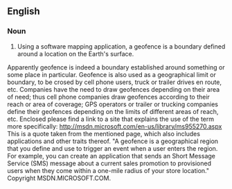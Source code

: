 ==English==
{{rfv|To judge by Google, doesn't seem to have a single specific sense.}}

===Noun===
{{en-noun}}

# Using a software mapping application, a geofence is a boundary defined around a location on the Earth's surface.

Apparently geofence is indeed a boundary established around something or some place in particular.  Geofence is also used as a geographical limit or boundary, to be crosed by cell phone users, truck or trailer drives en route, etc.  Companies have the need to draw geofences depending on their area of need; thus cell phone companies draw geofences according to their reach or area of coverage; GPS operators or trailer or trucking companies define their geofences depending on the limits of different areas of reach, etc.
Enclosed please find a link to a site that explains the use of the term more specifically:
http://msdn.microsoft.com/en-us/library/ms955270.aspx
This is a quote taken from the mentioned page, which also includes applications and other traits thereof.
"A geofence is a geographical region that you define and use to trigger an event when a user enters the region. For example, you can create an application that sends an Short Message Service (SMS) message about a current sales promotion to provisioned users when they come within a one-mile radius of your store location." Copyright MSDN.MICROSOFT.COM.